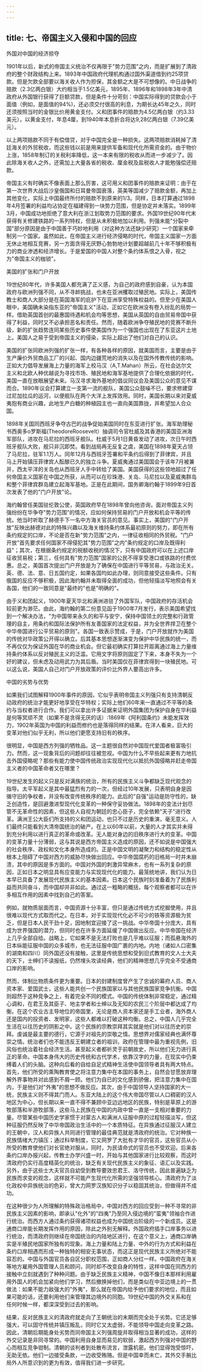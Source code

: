 ```yaml
---
---
---
```

title: 七、帝国主义入侵和中国的回应
---



外国对中国的经济掠夺

1901年以后，新式的帝国主义统治不仅再限于"势力范围"之内，而是扩展到了清政府的整个财政结构上来。1893年中国政府代理机构通过国外渠道借到约25项贷款。但是欠款全部要以海关收人作为担保，其金额之大是不可想像的。中日战争的赔款（2.3亿两白银）大约相当于1.5亿美元，1895年、1896年和1898年3年中清政府从外国银行获得了巨额贷款，但是条件十分苛刻：中国实际得到的贷款会小于面值（例如，是面值的94%)，还必须交付很高的利息，为期长达45年之久，同时还须按照当时的金银比价用黄金支付。义和团事件的赔款为4.5亿两白银（约3.33美元），以黄金支付，年息4厘，到1940年本息折合将达9,28亿两白银（7.39亿美元）。

以上两项赔款不同于有偿借贷，对于中国完全是一种损失。这两项赔款消耗掉了清廷海关的外贸税收，而这些钱以前是用来提供军备和现代化所需资金的。由于物价上涨，1858年制订的关税利率降低，这一本来有限的税收从而进一步减少了。因此除海关收人之外，还需加上大量各省的税收、厘金税及盐税收人才能勉强偿还赔款。

帝国主义有时确实不像表面上那么厉害，这可用义和团事件的赔款来证明：由于在第一次世界大战后沙皇俄国和日耳曼帝国衰落，英美等国减少了赔款金额，再加上其他变化，实际上中国最终所付的赔款不到原来的1/3。同样，日本打算通过1898年4月签署的利益均沾协定在福建得到一块势力范围，但是协定并未落实。1899年3月，中国成功地拒绝了意大利在浙江划取势力范围的要求。外国19世纪90年代末获得有关修建铁路的一系列特权，但是从未积极地加以利用。列强未能"分裂中国"部分原因是由于中国善于巧妙地利用（对这种方法还缺少研究）一个国家来牵制另一个国家。虽然如此，在帝国主义进行经济侵略的时代，帝国主义国家一方面无休止地相互竞赛，另一方面贪得无厌野心勃勃地计划要超越前几十年不够积极有力的商业渗透和经济增长。于是爱国的中国人对整个条约体系恨之入骨，视之为"帝国主义的枷锁"。

美国的扩张和门户开放

19世纪80年代，许多美国人都充满了正义感，为自己的政府感到自豪，认为本国政府与欧洲列强不同，从不寻衅挑战，也未在亚洲攫取过殖民地。实际上，美国传教士和商人大部分是在英国海军的庇护下在亚洲享受特殊权益的。但至少在美国人眼中，美国确未染指东亚的"帝国主义"活动，正如它在欧洲没有卷入纷乱的局势一样。借助英国首创的最惠国待遇和机会均等思想，美国从英国的自由贸易帝国中获得了利益，同时又不必承担恶名和责任。然而，随着欧洲争夺殖民地的竞赛不断升级，新的扩张趋势连同某些历史事件使美国作为一个强国也出现在了东亚这片土地上。美国人之易于受到帝国主义的侵染，实际上超出了他们对自己的认识。

美国的扩张同欧洲列强的扩张一样，有各种各样的原因，就美国而言，主要是由于生产廉价外贸商品工厂的兴起、国内边疆荒地的消失以及在国外传教传统的影响。正如大力倡导发展海上力量的海军上校马汉（A,T.Mahan）所云，在社会达尔文主义和北欧人种优越说为寻找市场、殖民地和海军基地提供了合理化依据的时代，美国一直在放眼展望未来。马汉寻求海外基地的倡议同议会及美国公众的意见不谋而合。1890年议会打算建立一支第一流的舰队，美国公众鼓噪不已，要求修建穿过尼加拉瓜的运河，以便舰队在两个大洋上发挥效用。同时，美国长期以来对夏威夷抱有商业兴趣，此地生产白糖的种植园主也一直向美国靠拢，并希望加人合众国。

1898年关国同西班牙争夺古巴的战争促始美国同时在东亚进行扩张。海军助理秘书西奥多o罗斯福(TheodoreRoosevelt）抽调司令官杜威及其香港的美国亚洲海军部队，进攻在马尼拉的西班牙舰队。杜威于5月1日黄昏发动了进攻，次日午时西班牙舰队大败，舰只非沉即焚。看到战局再无反复之虞，美国在1898年夏天占领了马尼拉，驻军1.1万人。同年12月与西班牙签署和平条约后得到了菲律宾，并且马上开始镇压菲律宾人酝酿已久的独立斗争。夏威夷通过美国国会于该年7月被兼并，西太平洋的关岛也从西班牙人手中转给了美国。美国获得的这些领地超过了任何帝国主义国家在中国之所获，从而可以在珍珠港、关岛、马尼拉以及夏威夷群岛和整个菲律宾群岛建立起海军基地。正是在此期间，国务卿海约翰于1899年9日首次发表了他的"门户开放"论。

海约翰曾任美国驻伦敦公使，英国政府早在1898年曾向他咨询，面对帝国主义列强纷纷在华争夺"势力范围"的情况，应如何保持贸易的门户开放和机会平等的传统。他当时听取了赫德手下一名中方海关官员的意见。事实上，美国的"门户开放"反映出赫德对此的特殊兴趣以及海关维持条约体系最初原则的努力，即在所有条约规定的口岸，不论是否在新"势力范围"之内，一律征收相同的外贸税。"门户开放"首先要求任何国家不得侵犯其"势力范围"之内"条约规定的口岸及既得利益"；其次，在根据条约规定的税额收税的情况下，只有中国政府可以在上述口岸征收贸易税；第三，任何具有"势力范围"国家的公民不得享受港口或铁路的付费优惠。总之，美国首次提出门户开放是为了确保在中国进行平等贸易，与政治无关。英、德、法、意、日五国约定，如果各国均如此办理，则同意接受这些条件。只有俄国的反应不够积极，因此海约翰并未取得全面的成功，但他轻描淡写地照会有关各国，他们的一致同意是"最终的"也是"明确的"。

由于义和团起义，1900年夏天华北和满洲进驻了外国军队，中国政府的存活机会较前更为渺茫。由此，海约翰的第二份意见函于1900年7月发行，表示美国希望找到一个解决办法，"为中国带来永久的和平与安宁，保持中国领土的完整和行政管理的自主，用条约和国际法保护所有友善国家的法定权益，并为全世界捍卫在整个中华帝国进行公平贸易的原则"。各国一致表示赞成，于是，门户开放就作为美国的传统对华政策公开得以确立。后其基本思想逐渐演变为保护中华民族的统一，而不再仅仅为保证外国在华的商业机会。但它最初确实打算拉开距离通过海上力量维持条约体系以反对殖民主义的泛滥。它用文字将原则固定了下来，本身不失为一个好的建议，但未虑及动用武力为其后盾。当时美国仅在菲律宾得到一块殖民地。可以这么说，美国人自己对门户开放政策的评价比外界人要高出许多。

中国的劣势与优势

如果我们试图解释1900年事件的原因，它似乎表明帝国主义列强只有支持清朝反动政府的统治才能更好地享受在华特权；实际上他们60年来一直通过不平等的条约与当权者进行合作。我们可以拿出许多证据来证明外国集团为保护自身在华利益是何等冥顽不灵（如果不是贪得无厌的话）:1869年《阿利国条约》未能发挥效力，1902年英国为中国的利益而修约也是落得同样的结果。在洋人看来，巨大的变革对他们似乎无利，所以他们更愿支持旧有的秩序。

很明显，中国是西方列强的牺牲品。这一主题很自然对中国现代爱国者极富吸引力。然而，这一现象背后的问题却往往被忽视。中国为什么不早些起来更有力地抗击外国侵略呢？那些有能力使中国传统政治实现现代化以抵抗外国侵略并赶走帝国主义者的中国革命者又在哪里？

19世纪发生的起义只是反对满族的统治，所有的民族主义斗争都缺乏现代观念的指导。太平军起义是其中最猛烈有力的一次，但经过10年发展，只表明自身是因循守旧的争权者，并没有改变传统秩序的能力。此后的"自强"运动是防守性的，缺乏创造性，是回避激进型现代化变革的一种保守妥协做法。1898年的变法计划尽管不无革命性的因素，但这些人自视为朝廷的忠心臣子，完全依赖"天子"进行改革。满洲王公大臣们所支持的义和团运动，也只不过是历史的重演，毫无意义。人们最终只能看到大清帝国统治的破产。在上以60年以前，大量的人才其实并未得到充分利用以进行真正的革命或改革。无人能对身边的旧秩序进行大的变革。中国的变革力量十分薄弱，这与其说是西方帝国主义造成的原因，还不如说是中国强大的社会秩序、政权和文化本身所造成的。正是中国文明的凝聚力和结构的稳定性从根本上阻碍了中国对西方的威胁尽快做出回应。中华帝国腐朽的旧格局一时并未崩溃，其中的原因是多方面的。中国对外国的刺激异常麻木，也有一系列复杂的原因，正如日本之明显具有应变能力与实现现代化的能力。最笼统地讲，我们认为日本早已具备了发展现代民族主义的基本因素。日本这个民族时刻准备着为了民族利益而共同奋斗，而中国却并非如此。通过这一粗略的概括，每个观察者都可以在许多相互作用的因素中找到自己的答案。

例如，就物质层面而言，中国资源十分丰富，但只是通过传统方式挖掘使用，并且很难以现代方式取而代之。在日本，对于实现现代化必不可少的铁等资源极为贫乏，但是日本人民干劲十足，因地制宜迎接了这一挑战。中华帝国十分庞大，具有成为世界强国的潜力，但同时也在许多方面延缓了中国做出反应。中华帝国在经济上几乎全部自给。战略上，它如果不是无法打败也是几乎难以征服；而孤悬海外的日本纵能征服中国的众多城市，也无法征服中国广裹的内地。内地（诸如人口密集的湖南和四川）同外国还没有接触，这里是传统思想和受到旧式教育的文人士大夫的天下，士绅们不读报纸，仍然埋头攻读经典，他们的精神思想几乎完全不受通商口岸的影响。

然而，体制比物质条件更为重要。日本的封建制度曾产生了忠诚的幕府人员、商人资本家、爱国武士，这些人能共创一个民族国家以与其他民族国家竞争抗衡。中国则超然于这种竞争之上，有着完全不同的模式。中国的传统体制非常稳定，通过精心调和，在君王及其臣子、地主学者和士绅以及无知的农民三个阶层中都达成了均衡。在这个农业古主导地位的帝国里，无论是商人资本家还是手工业者，海外商人还是国内的投资者、发明家，这些人都难以打破这种均衡。总之，中国人几乎完全生活在以往历史的阴影之中。这个民族的宗教崇拜其实就是他们对以往历史的崇拜。虔诚是最主要的德行，它源于对祖先的崇敬之情。思想界对儒家经典也满怀尊崇之情。统治者们也不能违反王朝建立者的祖训，政府在管理中最为重视先例，旧风俗也统治着社会经济生活。甚至起义者都祈灵于前朝故史，所以他们无力进行真正的革命。中国本身伟大的历史传统和古代学术，依靠汉字的力量，在现实中仍束缚着人们的头脑。这种向后看的自给自足式精神生活使中国领导者具有两大特点。首先，他们所受的熏陶教育使之将注意力集中在本国的事务上，自然会甘愿放弃理解外界事物并对此感到不屑一顾。他们为自已的文化感到骄傲，把注意力集中在国内，于是他们对"外夷"的思想不做反应。其次，由于中国领导人坚持国家的大一统，民族主义则不得其门而人。东亚大陆上的这个伟大帝国尽管以人口稠密的汉人地区为中心，但长期以来一直不得不兼顾中亚边远地区的民族，特别是草原上的游牧部落和半游牧部落，这些马上民族在中国的内政中曾一直是一支相对重要的力量。尽管某些中国历史学家惯于对蒙古人和满洲人征服中原的过程轻描淡写，但这种征服仍然反映了中华帝国政治生活中的一个本质特征。在异族通过征服汉人建立的王朝中，汉人和异族人共同进行管理的最佳典范就是清政府的统治。它对种族一民族情绪大力镇压；通过科举制度，它又网罗了大批有才华的官员，这些官员从小所受的教育使他们对长官绝对服从，同时，为民请命式的官员也不受欢迎。后来各条约口岸办报兴起，传教士办学兴盛一时，开始与其他国家进行比较观察，而这时清政府仍实行高度精英化的统治，缺乏有关现代民族主义的象征、语汇以及实践。另外，由于这些士大夫官员自幼受到教导要效忠君王、洛守传统，因此普遍缺乏为民族而求变的观念，这样就不可能产生现代化所需的坚强领导核心。清政府为了淡化政权中异族统治的色彩，曾大力网罗汉族知识分子以稳固其统治，但做得并不成功。

在这种很少为人所理解的特殊政治格局中，中国对西方的回应受到一种不寻常的非民族主义因素的影响，即承认"化外"的"四夷"乃至同入侵边境的"蛮夷"领袖合作进行统治。而西方人通过条约获得诸项权益也成为中国统治阶级的一个新成员。这是通商口岸能长期发挥作用的原因，除此之外别无解释。外国政府插手口岸事务以进行统治，而清政府则继续在帝国统治的内陆地区进行，在这个意义上，通商口岸确实是半殖民地国家所独有的现象。海上力量和陆上力量、中外的行为方式和利益在条约口岸相遇而形成一种独特的相安无事状态，而这正是现代民族主义所绝对不能容忍的。中国与外国官员各自区分职权范围，正如商人分红一样。中国政府在海关等地方雇用外国管理人员和顾问，同时却不改变自身的特性，这样中国在同西方的接触中立刻就遇到了种种问题。由于缺乏民族主义精神，中国不像日本那样利用雇用外国人的机会加紧向他们学习，然后撤换掉他们，而是类似在中亚边境上的一贯做法：如果不能力敌强大的"外夷"，那么就在帝国内给予他们要求的地位，而且如果可能的话，还要利用他们来管理其边境外的同胞。19世纪中国的外交关系和在任何时候一样，都深深受到过去的影响。

结果，反对民族主义的清政府就走向了王朝统治的末期而完全处于劣势。它还足够强大，可以固守传统并镇压叛乱，同时它又太虚弱，不能领导中国走向变革之路。因此，清朝后期能身处劣势而同帝国主义列强周旋并取得相当显著的成功，这样的外交记录是非同寻常的。中国利用自身显而易见的软弱，激起西方列强对中国的野心而相互竞争钳制。清朝的谈判者到处散布流言，泄露机密。他们显得饱受惊吓，无助无依。他们一边接受条款，一边收受贿赂。但是中国幸而未亡，其外交手腕比局外人所意识到的更为有效，值得我们进一步研究。